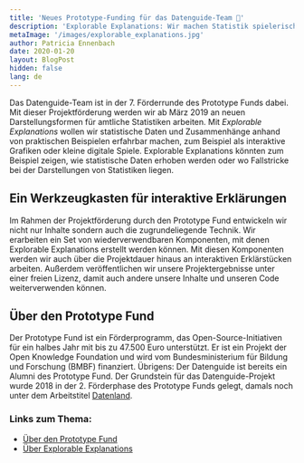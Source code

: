 ```yaml
---
title: 'Neues Prototype-Funding für das Datenguide-Team 🎉'
description: 'Explorable Explanations: Wir machen Statistik spielerisch erlebbar.'
metaImage: '/images/explorable_explanations.jpg'
author: Patricia Ennenbach
date: 2020-01-20
layout: BlogPost
hidden: false
lang: de
---
```


Das Datenguide-Team ist in der 7. Förderrunde des Prototype Funds dabei. Mit dieser Projektförderung werden wir ab März 2019 an neuen Darstellungsformen für amtliche Statistiken arbeiten. Mit _Explorable Explanations_ wollen wir statistische Daten und Zusammenhänge anhand von praktischen Beispielen erfahrbar machen, zum Beispiel als interaktive Grafiken oder kleine digitale Spiele. Explorable Explanations könnten zum Beispiel zeigen, wie statistische Daten erhoben werden oder wo Fallstricke bei der Darstellungen von Statistiken liegen.

## Ein Werkzeugkasten für interaktive Erklärungen

Im Rahmen der Projektförderung durch den Prototype Fund entwickeln wir nicht nur Inhalte sondern auch die zugrundeliegende Technik. Wir erarbeiten ein Set von wiederverwendbaren Komponenten, mit denen Explorable Explanations erstellt werden können. Mit diesen Komponenten werden wir auch über die Projektdauer hinaus an interaktiven Erklärstücken arbeiten. Außerdem veröffentlichen wir unsere Projektergebnisse unter einer freien Lizenz, damit auch andere unsere Inhalte und unseren Code weiterverwenden können.

## Über den Prototype Fund

Der Prototype Fund ist ein Förderprogramm, das Open-Source-Initiativen für ein halbes Jahr mit bis zu 47.500 Euro unterstützt. Er ist ein Projekt der Open Knowledge Foundation und wird vom Bundesministerium für Bildung und Forschung (BMBF) finanziert. Übrigens: Der Datenguide ist bereits ein Alumni des Prototype Fund. Der Grundstein für das Datenguide-Projekt wurde 2018 in der 2. Förderphase des Prototype Funds gelegt, damals noch unter dem Arbeitstitel [Datenland](https://prototypefund.de/project/datenland/).

### Links zum Thema:

- [Über den Prototype Fund](https://prototypefund.de/about/)
- [Über Explorable Explanations](https://explorabl.es/)
